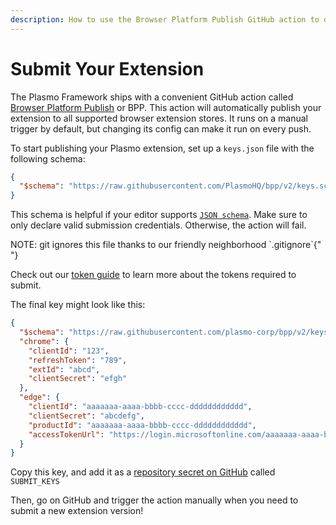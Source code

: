 ```yaml
---
description: How to use the Browser Platform Publish GitHub action to deploy your extension to the different web stores automatically.
---
```


# Submit Your Extension

The Plasmo Framework ships with a convenient GitHub action called [Browser Platform Publish](http://bpp.browser.market/) or BPP. This action will automatically publish your extension to all supported browser extension stores. It runs on a manual trigger by default, but changing its config can make it run on every push.

To start publishing your Plasmo extension, set up a `keys.json` file with the following schema:

```json
{
  "$schema": "https://raw.githubusercontent.com/PlasmoHQ/bpp/v2/keys.schema.json"
}
```

This schema is helpful if your editor supports [`JSON schema`](https://json-schema.org/). Make sure to only declare valid submission credentials. Otherwise, the action will fail.

<Callout emoji="🙆‍♀️">
  NOTE: git ignores this file thanks to our friendly neighborhood
  `.gitignore`{" "}
</Callout>

Check out our [token guide](https://github.com/PlasmoHQ/bms/blob/main/tokens.md) to learn more about the tokens required to submit.

The final key might look like this:

```json
{
  "$schema": "https://raw.githubusercontent.com/plasmo-corp/bpp/v2/keys.schema.json",
  "chrome": {
    "clientId": "123",
    "refreshToken": "789",
    "extId": "abcd",
    "clientSecret": "efgh"
  },
  "edge": {
    "clientId": "aaaaaaa-aaaa-bbbb-cccc-dddddddddddd",
    "clientSecret": "abcdefg",
    "productId": "aaaaaaa-aaaa-bbbb-cccc-dddddddddddd",
    "accessTokenUrl": "https://login.microsoftonline.com/aaaaaaa-aaaa-bbbb-cccc-dddddddddddd/oauth2/v2.0/token"
  }
}
```

Copy this key, and add it as a [repository secret on GitHub](https://docs.github.com/en/actions/security-guides/encrypted-secrets#creating-encrypted-secrets-for-a-repository) called `SUBMIT_KEYS`

Then, go on GitHub and trigger the action manually when you need to submit a new extension version!

